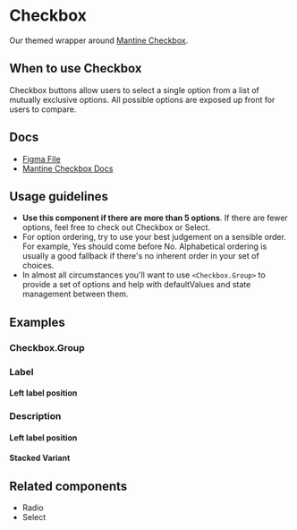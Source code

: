 
<Meta of={CheckboxStories} />

# Checkbox

Our themed wrapper around [Mantine Checkbox](https://v6.mantine.dev/core/checkbox/).

## When to use Checkbox

Checkbox buttons allow users to select a single option from a list of mutually exclusive options. All possible options are exposed up front for users to compare.

## Docs

- [Figma File](https://www.figma.com/file/sF1qSHk6yVqO1rFgmH0nzT/Input-%2F-Checkbox?type=design&node-id=1-96&mode=design&t=yaNljw178EFJeU7k-0)
- [Mantine Checkbox Docs](https://v6.mantine.dev/core/checkbox/)

## Usage guidelines

- **Use this component if there are more than 5 options**. If there are fewer options, feel free to check out Checkbox or Select.
- For option ordering, try to use your best judgement on a sensible order. For example, Yes should come before No. Alphabetical ordering is usually a good fallback if there's no inherent order in your set of choices.
- In almost all circumstances you'll want to use `<Checkbox.Group>` to provide a set of options and help with defaultValues and state management between them.

## Examples

<Canvas>
  <Story of={CheckboxStories.Default} />
</Canvas>

### Checkbox.Group

<Canvas>
  <Story of={CheckboxStories.CheckboxGroup} />
</Canvas>

### Label

<Canvas>
  <Story of={CheckboxStories.Label} />
</Canvas>

#### Left label position

<Canvas>
  <Story of={CheckboxStories.LabelLeftPosition} />
</Canvas>

### Description

<Canvas>
  <Story of={CheckboxStories.Description} />
</Canvas>

#### Left label position

<Canvas>
  <Story of={CheckboxStories.DescriptionLeftPosition} />
</Canvas>

#### Stacked Variant

<Canvas>
  <Story of={CheckboxStories.Stacked} />
</Canvas>

## Related components

- Radio
- Select

